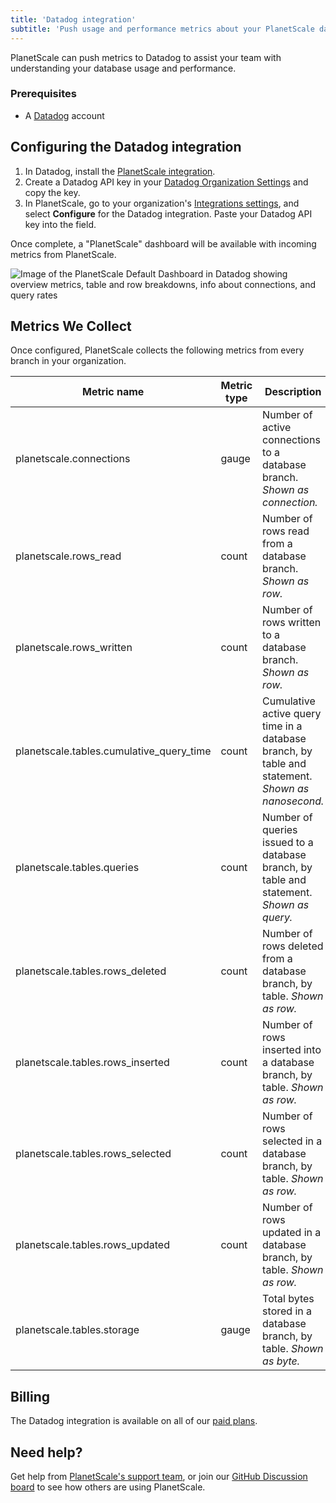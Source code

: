 ```yaml
---
title: 'Datadog integration'
subtitle: 'Push usage and performance metrics about your PlanetScale databases to Datadog.'
---
```


PlanetScale can push metrics to Datadog to assist your team with understanding your database usage and performance.

### Prerequisites

- A [Datadog](https://www.datadoghq.com/) account

## Configuring the Datadog integration

1. In Datadog, install the [PlanetScale integration](https://app.datadoghq.com/account/settings#integrations/planetscale).
2. Create a Datadog API key in your [Datadog Organization Settings](https://app.datadoghq.com/organization-settings/api-keys) and copy the key.
3. In PlanetScale, go to your organization's [Integrations settings](https://app.planetscale.com/settings/integrations), and select **Configure** for the Datadog integration. Paste your Datadog API key into the field.

Once complete, a "PlanetScale" dashboard will be available with incoming metrics from PlanetScale. 

![Image of the PlanetScale Default Dashboard in Datadog showing overview metrics, table and row breakdowns, info about connections, and query rates](/img/docs/datadog-dashboard.png)

## Metrics We Collect

Once configured, PlanetScale collects the following metrics from every branch in your organization.

| **Metric name** | **Metric type** | **Description** |
| --------------- | --------------- | --------------- |
| planetscale.connections   | gauge | Number of active connections to a database branch. *Shown as connection.* |
| planetscale.rows_read     | count | Number of rows read from a database branch. *Shown as row.* |
| planetscale.rows_written  | count | Number of rows written to a database branch. *Shown as row.* |
| planetscale.tables.cumulative_query_time  | count | Cumulative active query time in a database branch, by table and statement. *Shown as nanosecond.* |
| planetscale.tables.queries    | count | Number of queries issued to a database branch, by table and statement. *Shown as query.* |
| planetscale.tables.rows_deleted   | count | Number of rows deleted from a database branch, by table. *Shown as row.* |
| planetscale.tables.rows_inserted  | count | Number of rows inserted into a database branch, by table. *Shown as row.* |
| planetscale.tables.rows_selected  | count | Number of rows selected in a database branch, by table. *Shown as row.* |
| planetscale.tables.rows_updated   | count | Number of rows updated in a database branch, by table. *Shown as row.* |
| planetscale.tables.storage    | gauge | Total bytes stored in a database branch, by table. *Shown as byte.* | 

## Billing

The Datadog integration is available on all of our [paid plans](https://planetscale.com/pricing).

## Need help?

Get help from [PlanetScale's support team](https://www.planetscale.com/support), or join our [GitHub Discussion board](https://github.com/planetscale/discussion/discussions) to see how others are using PlanetScale.
